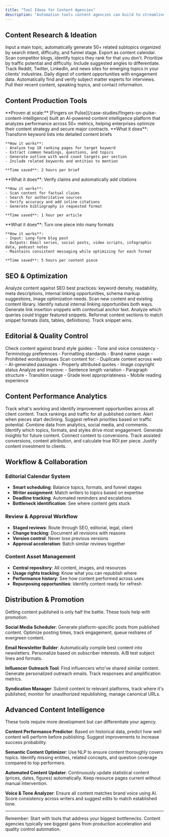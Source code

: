 ```yaml
---
title: "Tool Ideas for Content Agencies"
description: "Automation tools content agencies can build to streamline production and scale quality"
---
```


## Content Research & Ideation

<CardGroup cols={2}>
  <Card title="Topic Cluster Generator" icon="diagram-project">
    Input a main topic, automatically generate 50+ related subtopics organized by search intent, difficulty, and funnel stage. Export as content calendar.
  </Card>

  <Card title="Competitor Content Gap Analyzer" icon="chart-line">
    Scan competitor blogs, identify topics they rank for that you don't. Prioritize by traffic potential and difficulty. Include suggested angles to differentiate.
  </Card>

  <Card title="Trending Topic Monitor" icon="fire">
    Track Reddit, Twitter, LinkedIn, and news sites for emerging topics in your clients' industries. Daily digest of content opportunities with engagement data.
  </Card>

  <Card title="Expert Source Finder" icon="user-check">
    Automatically find and verify subject matter experts for interviews. Pull their recent content, speaking topics, and contact information.
  </Card>
</CardGroup>

## Content Production Tools

<Note>
**Proven at scale:** [Fingers on Pulse](/case-studies/fingers-on-pulse-content-intelligence) built an AI-powered content intelligence platform that analyzes performance across 50+ metrics, helping enterprises optimize their content strategy and secure major contracts.
</Note>

<AccordionGroup>
  <Accordion title="Brief Generator from Keywords">
    **What it does**: Transform keyword lists into detailed content briefs

    **How it works**:
    - Analyze top 10 ranking pages for target keyword
    - Extract common headings, questions, and topics
    - Generate outline with word count targets per section
    - Include related keywords and entities to mention

    **Time saved**: 2 hours per brief
  </Accordion>

  <Accordion title="Fact Checker & Citation Tool">
    **What it does**: Verify claims and automatically add citations

    **How it works**:
    - Scan content for factual claims
    - Search for authoritative sources
    - Verify accuracy and add inline citations
    - Generate bibliography in requested format

    **Time saved**: 1 hour per article
  </Accordion>

  <Accordion title="Multi-Format Content Repurposer">
    **What it does**: Turn one piece into many formats

    **How it works**:
    - Input: Long-form blog post
    - Outputs: Email series, social posts, video scripts, infographic data, podcast notes
    - Maintains consistent messaging while optimizing for each format

    **Time saved**: 5 hours per content piece
  </Accordion>
</AccordionGroup>

## SEO & Optimization

<Tabs>
  <Tab title="On-Page SEO Scorer">
    Analyze content against SEO best practices: keyword density, readability, meta descriptions, internal linking opportunities, schema markup suggestions, image optimization needs.
  </Tab>

  <Tab title="Internal Link Suggester">
    Scan new content and existing content library. Identify natural internal linking opportunities both ways. Generate link insertion snippets with contextual anchor text.
  </Tab>

  <Tab title="Featured Snippet Optimizer">
    Analyze which queries could trigger featured snippets. Reformat content sections to match snippet formats (lists, tables, definitions). Track snippet wins.
  </Tab>
</Tabs>

## Editorial & Quality Control

<Steps>
  <Step title="Style Guide Enforcer">
    Check content against brand style guides:
    - Tone and voice consistency
    - Terminology preferences
    - Formatting standards
    - Brand name usage
    - Prohibited words/phrases
  </Step>

  <Step title="Plagiarism & AI Detector">
    Scan content for:
    - Duplicate content across web
    - AI-generated passages
    - Properly attributed quotes
    - Image copyright status
  </Step>

  <Step title="Readability Optimizer">
    Analyze and improve:
    - Sentence length variation
    - Paragraph structure
    - Transition usage
    - Grade level appropriateness
    - Mobile reading experience
  </Step>
</Steps>

## Content Performance Analytics

<Info>
Track what's working and identify improvement opportunities across all client content.
</Info>

<Card title="Content Decay Monitor">
  Track rankings and traffic for all published content. Alert when pieces start declining. Suggest refresh priorities based on traffic potential.
</Card>

<Card title="Engagement Analyzer">
  Combine data from analytics, social media, and comments. Identify which topics, formats, and styles drive most engagement. Generate insights for future content.
</Card>

<Card title="ROI Calculator">
  Connect content to conversions. Track assisted conversions, content attribution, and calculate true ROI per piece. Justify content investment to clients.
</Card>

## Workflow & Collaboration

### Editorial Calendar System
- **Smart scheduling**: Balance topics, formats, and funnel stages
- **Writer assignment**: Match writers to topics based on expertise
- **Deadline tracking**: Automated reminders and escalations
- **Bottleneck identification**: See where content gets stuck

### Review & Approval Workflow
- **Staged reviews**: Route through SEO, editorial, legal, client
- **Change tracking**: Document all revisions with reasons
- **Version control**: Never lose previous versions
- **Approval acceleration**: Batch similar reviews together

### Content Asset Management
- **Central repository**: All content, images, and resources
- **Usage rights tracking**: Know what you can republish where
- **Performance history**: See how content performed across uses
- **Repurposing opportunities**: Identify content ready for refresh

## Distribution & Promotion

<Tip>
Getting content published is only half the battle. These tools help with promotion.
</Tip>

**Social Media Scheduler**: Generate platform-specific posts from published content. Optimize posting times, track engagement, queue reshares of evergreen content.

**Email Newsletter Builder**: Automatically compile best content into newsletters. Personalize based on subscriber interests. A/B test subject lines and formats.

**Influencer Outreach Tool**: Find influencers who've shared similar content. Generate personalized outreach emails. Track responses and amplification metrics.

**Syndication Manager**: Submit content to relevant platforms, track where it's published, monitor for unauthorized republishing, manage canonical URLs.

## Advanced Content Intelligence

<Note>
These tools require more development but can differentiate your agency.
</Note>

**Content Performance Predictor**: Based on historical data, predict how well content will perform before publishing. Suggest improvements to increase success probability.

**Semantic Content Optimizer**: Use NLP to ensure content thoroughly covers topics. Identify missing entities, related concepts, and question coverage compared to top performers.

**Automated Content Updater**: Continuously update statistical content (prices, dates, figures) automatically. Keep resource pages current without manual intervention.

**Voice & Tone Analyzer**: Ensure all content matches brand voice using AI. Score consistency across writers and suggest edits to match established tone.

---

Remember: Start with tools that address your biggest bottlenecks. Content agencies typically see biggest gains from production acceleration and quality control automation.